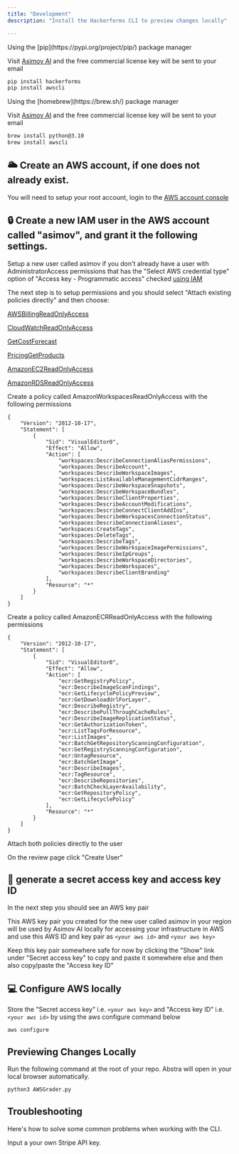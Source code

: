 ```yaml
---
title: "Development"
description: "Install the Hackerforms CLI to preview changes locally"

---
```


<Tabs>
  <Tab title="pip">
  Using the [pip](https://pypi.org/project/pip/) package manager
  
  Visit <a href='https://app.getasimov.com/key'>Asimov AI</a> and the free commercial license key will be sent to your email

  ```bash
  pip install hackerforms
  pip install awscli
  ```
  </Tab>
  <Tab title="brew">
  Using the [homebrew](https://brew.sh/) package manager
    
  Visit <a href='https://app.getasimov.com/key'>Asimov AI</a> and the free commercial license key will be sent to your email
  
  ```bash
  brew install python@3.10
  brew install awscli
  ```
  </Tab>
</Tabs>

## 🌥️ Create an AWS account, if one does not already exist.
You will need to setup your root account, login to the [AWS account console](https://console.aws.amazon.com/console/home)
## 🔒 Create a new IAM user in the AWS account called "asimov", and grant it the following settings.
Setup a new user called asimov if you don't already have a user with AdministratorAccess permissions that has the "Select AWS credential type" option of "Access key - Programmatic access" checked [using IAM](https://console.aws.amazon.com/iam/home#/users$new?step=details)

The next step is to setup permissions and you should select "Attach existing policies directly" and then choose:

[AWSBillingReadOnlyAccess](https://console.aws.amazon.com/iam/home#/policies/arn%3Aaws%3Aiam%3A%3Aaws%3Apolicy%2FAWSBillingReadOnlyAccess)

[CloudWatchReadOnlyAccess](https://console.aws.amazon.com/iam/home#/policies/arn%3Aaws%3Aiam%3A%3Aaws%3Apolicy%2FCloudWatchReadOnlyAccess)

[GetCostForecast](https://console.aws.amazon.com/iam/home#/policies/arn%3Aaws%3Aiam%3A%3A923082272114%3Apolicy%2FGetCostForecast)

[PricingGetProducts](https://console.aws.amazon.com/iam/home#/policies/arn%3Aaws%3Aiam%3A%3A923082272114%3Apolicy%2FPricingGetProducts)

[AmazonEC2ReadOnlyAccess](https://console.aws.amazon.com/iam/home#/policies/arn%3Aaws%3Aiam%3A%3Aaws%3Apolicy%2FAmazonEC2ReadOnlyAccess)

[AmazonRDSReadOnlyAccess](https://console.aws.amazon.com/iam/home#/policies/arn%3Aaws%3Aiam%3A%3Aaws%3Apolicy%2FAmazonRDSReadOnlyAccess)

Create a policy called AmazonWorkspacesReadOnlyAccess with the following permissions

```
{
    "Version": "2012-10-17",
    "Statement": [
        {
            "Sid": "VisualEditor0",
            "Effect": "Allow",
            "Action": [
                "workspaces:DescribeConnectionAliasPermissions",
                "workspaces:DescribeAccount",
                "workspaces:DescribeWorkspaceImages",
                "workspaces:ListAvailableManagementCidrRanges",
                "workspaces:DescribeWorkspaceSnapshots",
                "workspaces:DescribeWorkspaceBundles",
                "workspaces:DescribeClientProperties",
                "workspaces:DescribeAccountModifications",
                "workspaces:DescribeConnectClientAddIns",
                "workspaces:DescribeWorkspacesConnectionStatus",
                "workspaces:DescribeConnectionAliases",
                "workspaces:CreateTags",
                "workspaces:DeleteTags",
                "workspaces:DescribeTags",
                "workspaces:DescribeWorkspaceImagePermissions",
                "workspaces:DescribeIpGroups",
                "workspaces:DescribeWorkspaceDirectories",
                "workspaces:DescribeWorkspaces",
                "workspaces:DescribeClientBranding"
            ],
            "Resource": "*"
        }
    ]
}
```

Create a policy called AmazonECRReadOnlyAccess with the following permissions
```
{
    "Version": "2012-10-17",
    "Statement": [
        {
            "Sid": "VisualEditor0",
            "Effect": "Allow",
            "Action": [
                "ecr:GetRegistryPolicy",
                "ecr:DescribeImageScanFindings",
                "ecr:GetLifecyclePolicyPreview",
                "ecr:GetDownloadUrlForLayer",
                "ecr:DescribeRegistry",
                "ecr:DescribePullThroughCacheRules",
                "ecr:DescribeImageReplicationStatus",
                "ecr:GetAuthorizationToken",
                "ecr:ListTagsForResource",
                "ecr:ListImages",
                "ecr:BatchGetRepositoryScanningConfiguration",
                "ecr:GetRegistryScanningConfiguration",
                "ecr:UntagResource",
                "ecr:BatchGetImage",
                "ecr:DescribeImages",
                "ecr:TagResource",
                "ecr:DescribeRepositories",
                "ecr:BatchCheckLayerAvailability",
                "ecr:GetRepositoryPolicy",
                "ecr:GetLifecyclePolicy"
            ],
            "Resource": "*"
        }
    ]
}
```
Attach both policies directly to the user

On the review page click "Create User"

## 🔑 generate a secret access key and access key ID
In the next step you should see an AWS key pair

This AWS key pair you created for the new user called asimov in your region will be used by Asimov AI locally for accessing your infrastructure in AWS and use this AWS ID and key pair as `<your aws id>` and `<your aws key>`

Keep this key pair somewhere safe for now by clicking the "Show" link under "Secret access key" to copy and paste it somewhere else and then also copy/paste the "Access key ID"
## 💻 Configure AWS locally

Store the "Secret access key" i.e. `<your aws key>` and "Access key ID" i.e. `<your aws id>` by using the aws configure command below

```
aws configure
```

## Previewing Changes Locally

Run the following command at the root of your repo. Abstra will open in your local browser automatically.

```bash Terminal
python3 AWSGrader.py
```

## Troubleshooting

Here's how to solve some common problems when working with the CLI.

<AccordionGroup>
  <Accordion title="stripe.error.AuthenticationError: No API key provided">
    Input a your own Stripe API key.
  </Accordion>
</AccordionGroup>
